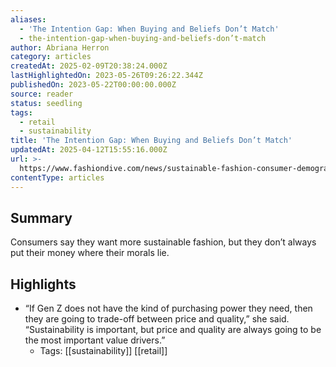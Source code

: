 ```yaml
---
aliases:
  - 'The Intention Gap: When Buying and Beliefs Don’t Match'
  - the-intention-gap-when-buying-and-beliefs-don’t-match
author: Abriana Herron
category: articles
createdAt: 2025-02-09T20:38:24.000Z
lastHighlightedOn: 2023-05-26T09:26:22.344Z
publishedOn: 2023-05-22T00:00:00.000Z
source: reader
status: seedling
tags:
  - retail
  - sustainability
title: 'The Intention Gap: When Buying and Beliefs Don’t Match'
updatedAt: 2025-04-12T15:55:16.000Z
url: >-
  https://www.fashiondive.com/news/sustainable-fashion-consumer-demographics-gen-z/650864/?utm_source=Sailthru&utm_medium=email&utm_campaign=Issue:%202023-05-24%20Retail%20Dive:%20Marketing%20%5Bissue:50770%5D&utm_term=Retail%20Dive:%20Marketing
contentType: articles
---
```

## Summary

Consumers say they want more sustainable fashion, but they don’t always put their money where their morals lie.

## Highlights

- “If Gen Z does not have the kind of purchasing power they need, then they are going to trade-off between price and quality,” she said. “Sustainability is important, but price and quality are always going to be the most important value drivers.”
    - Tags: [[sustainability]] [[retail]]
